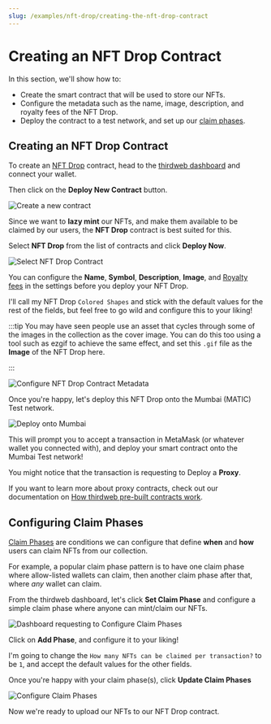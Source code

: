 ```yaml
---
slug: /examples/nft-drop/creating-the-nft-drop-contract
---
```


# Creating an NFT Drop Contract

In this section, we'll show how to:

- Create the smart contract that will be used to store our NFTs.
- Configure the metadata such as the name, image, description, and royalty fees of the NFT Drop.
- Deploy the contract to a test network, and set up our [claim phases](https://portal.thirdweb.com/pre-built-contracts/nft-drop#setting-claim-phases).

## Creating an NFT Drop Contract

To create an [NFT Drop](https://portal.thirdweb.com/pre-built-contracts/nft-drop) contract,
head to the [thirdweb dashboard](https://thirdweb.com/dashboard) and connect your wallet.

Then click on the **Deploy New Contract** button.

![Create a new contract](../assets/create-new-contract.png)

Since we want to **lazy mint** our NFTs, and make them available to be claimed by our users,
the **NFT Drop** contract is best suited for this.

Select **NFT Drop** from the list of contracts and click **Deploy Now**.

![Select NFT Drop Contract](../assets/nft-drop-contract-on-dashboard.png)

You can configure the **Name**, **Symbol**, **Description**, **Image**, and
[Royalty fees](https://portal.thirdweb.com/pre-built-contracts/nft-drop#setting-royalty-fees) in the settings before you deploy your NFT Drop.

I'll call my NFT Drop `Colored Shapes` and stick with the default values for the rest of the fields,
but feel free to go wild and configure this to your liking!

:::tip
You may have seen people use an asset that cycles through some of the images in the collection as the cover image.
You can do this too using a tool such as ezgif to achieve the same effect, and set this `.gif` file as the **Image** of the NFT Drop here.

:::

![Configure NFT Drop Contract Metadata](../assets/configure-nft-contract-metadata.png)

Once you're happy, let's deploy this NFT Drop onto the Mumbai (MATIC) Test network.

![Deploy onto Mumbai](../assets/deploy-onto-mumbai.png)

This will prompt you to accept a transaction in MetaMask (or whatever wallet you connected with),
and deploy your smart contract onto the Mumbai Test network!

You might notice that the transaction is requesting to Deploy a **Proxy**.

If you want to learn more about proxy contracts, check out our documentation on
[How thirdweb pre-built contracts work](https://portal.thirdweb.com/pre-built-contracts#how-thirdweb-pre-built-contracts-work).

## Configuring Claim Phases

[Claim Phases](https://portal.thirdweb.com/pre-built-contracts/nft-drop#setting-claim-phases) are conditions
we can configure that define **when** and **how** users can claim NFTs from our collection.

For example, a popular claim phase pattern is to have one claim phase where allow-listed wallets can claim,
then another claim phase after that, where _any_ wallet can claim.

From the thirdweb dashboard, let's click **Set Claim Phase** and configure a simple claim phase where anyone can mint/claim our NFTs.

![Dashboard requesting to Configure Claim Phases](../assets/configure-claim-phases-request.png)

Click on **Add Phase**, and configure it to your liking!

I'm going to change the `How many NFTs can be claimed per transaction?` to be `1`, and accept the default values for the other fields.

Once you're happy with your claim phase(s), click **Update Claim Phases**

![Configure Claim Phases](../assets/configure-claim-phases.png)

Now we're ready to upload our NFTs to our NFT Drop contract.
